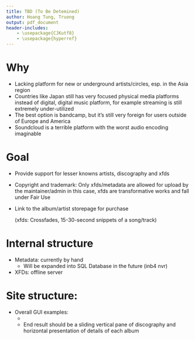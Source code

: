 ```yaml
---
title: TBD (To Be Detemined)
author: Hoang Tung, Truong
output: pdf_document
header-includes:
    - \usepackage{CJKutf8}
    - \usepackage{hyperref}
---
```


\tableofcontents

# Why
- Lacking platform for new or underground artists/circles, esp. in the Asia region
- Countries like Japan still has very focused physical media platforms instead of digital, digital music platform, for example streaming is still extremely under-utilized
- The best option is bandcamp, but it's still very foreign for users outside of Europe and America
-  Soundcloud is a terrible platform with the worst audio encoding imaginable

# Goal
- Provide support for lesser knowns artists, discography and xfds
- Copyright and trademark: Only xfds/metadata are allowed for upload by the maintainer/admin in this case, xfds are transformative works and fall under Fair Use
- Link to the album/artist storepage for purchase


  (xfds: Crossfades, 15-30-second snippets of a song/track)

# Internal structure
- Metadata: currently by hand
  - Will be expanded into SQL Database in the future (inb4 nvr)
- XFDs: offline server

# Site structure:
- Overall GUI examples:
  - \begin{CJK}{UTF8}{min}
\href{https://slipknot1.com}{Slipknot} for imemrsion and symmetrical design and
\href{http://muonofficial.com/new_discography/haku/}{舞音KAGURA} for presentation and more specific details
\end{CJK}
  - End result should be a sliding vertical pane of discography and horizontal presentation of details of each album

\pagebreak

\begin{tabular}{| l | l | p{0.8\textwidth} |}
\hline
\multicolumn{2}{|c|}{<div> Element} & Comment \\
<<<<<<< HEAD
\hline \hline \hline
=======
\hline \hline
>>>>>>> master
\multicolumn{2}{|c|}{wrapper} & \\
\hline
\multicolumn{2}{|c|}{container} &
Setting up the page's skeleton like style, margins, css\\
\hline
\multicolumn{2}{|c|}{navigation} &
Links like official website, Discography summary\\
\hline \hline
entry1 & &
Slide-able background with a secondary color fill for aesthetic. See the aforementioned slipknot website as reference\\
cover & tracklist &
Clean, short and concise presentation with a XFD player\\
& links &
maintainer's/verified user's comment and link to merch and webstore\\
\hline
entry2... & & \\
\hline \hline
\multicolumn{2}{|c|}{footer} &
Back to index, legality text\\
\hline
\end{tabular}
